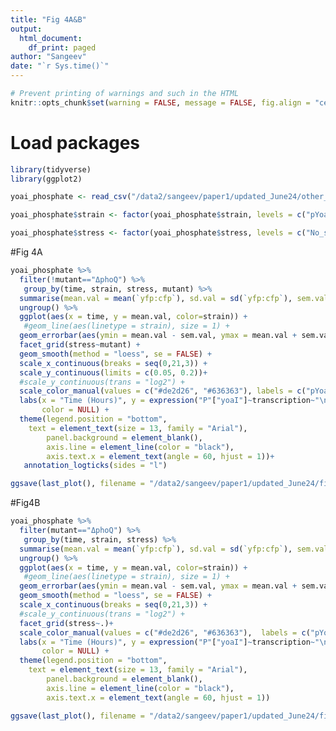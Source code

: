 ```yaml
---
title: "Fig 4A&B"
output: 
  html_document:
    df_print: paged
author: "Sangeev"
date: "`r Sys.time()`"
---
```


<style type="text/css">
.main-container {
  max-width: 1500px;
  margin-left: auto;
  margin-right: auto;
}
</style>

```r
# Prevent printing of warnings and such in the HTML
knitr::opts_chunk$set(warning = FALSE, message = FALSE, fig.align = "center", eval = FALSE)
```

# Load packages
```r
library(tidyverse)
library(ggplot2)
```

```r
yoai_phosphate <- read_csv("/data2/sangeev/paper1/updated_June24/other_analysis/dataframe/yoaI_phosphate2.csv")

yoai_phosphate$strain <- factor(yoai_phosphate$strain, levels = c("pYoaI", "Empty_vector"))

yoai_phosphate$stress <- factor(yoai_phosphate$stress, levels = c("No_stress", "stress"), labels = c("No stress", "Low phosphate"))
```

#Fig 4A
```r
yoai_phosphate %>% 
  filter(!mutant=="ΔphoQ") %>%
   group_by(time, strain, stress, mutant) %>% 
  summarise(mean.val = mean(`yfp:cfp`), sd.val = sd(`yfp:cfp`), sem.val = sd.val / sqrt(n())) %>%  # Change sem.val to sd.val
  ungroup() %>% 
  ggplot(aes(x = time, y = mean.val, color=strain)) +
   #geom_line(aes(linetype = strain), size = 1) +
  geom_errorbar(aes(ymin = mean.val - sem.val, ymax = mean.val + sem.val), width = 0.2) +
  facet_grid(stress~mutant) +
  geom_smooth(method = "loess", se = FALSE) +
  scale_x_continuous(breaks = seq(0,21,3)) +
  scale_y_continuous(limits = c(0.05, 0.2))+
  #scale_y_continuous(trans = "log2") +
  scale_color_manual(values = c("#de2d26", "#636363"), labels = c("pYoaI", "pEmpty vector")) +
  labs(x = "Time (Hours)", y = expression("P"["yoaI"]~transcription~"\nYFP:CFP (a.u.)"),
       color = NULL) +
  theme(legend.position = "bottom",
    text = element_text(size = 13, family = "Arial"),
        panel.background = element_blank(),
        axis.line = element_line(color = "black"),
        axis.text.x = element_text(angle = 60, hjust = 1))+
   annotation_logticks(sides = "l")

ggsave(last_plot(), filename = "/data2/sangeev/paper1/updated_June24/figures/Fig4A.png", width = 5, height = 3, units = "in", dpi = 600)
```

#Fig4B
```r
yoai_phosphate %>% 
  filter(mutant=="ΔphoQ") %>%
   group_by(time, strain, stress) %>% 
  summarise(mean.val = mean(`yfp:cfp`), sd.val = sd(`yfp:cfp`), sem.val = sd.val / sqrt(n())) %>%  # Change sem.val to sd.val
  ungroup() %>% 
  ggplot(aes(x = time, y = mean.val, color=strain)) +
   #geom_line(aes(linetype = strain), size = 1) +
  geom_errorbar(aes(ymin = mean.val - sem.val, ymax = mean.val + sem.val), width = 0.2) +
  geom_smooth(method = "loess", se = FALSE) +
  scale_x_continuous(breaks = seq(0,21,3)) +
  #scale_y_continuous(trans = "log2") +
  facet_grid(stress~.)+
  scale_color_manual(values = c("#de2d26", "#636363"),  labels = c("pYoaI", "pEmpty vector")) +
  labs(x = "Time (Hours)", y = expression("P"["yoaI"]~transcription~"\nYFP:CFP (a.u.)"),
       color = NULL) +
  theme(legend.position = "bottom",
    text = element_text(size = 13, family = "Arial"),
        panel.background = element_blank(),
        axis.line = element_line(color = "black"),
        axis.text.x = element_text(angle = 60, hjust = 1)) 

ggsave(last_plot(), filename = "/data2/sangeev/paper1/updated_June24/figures/Fig4B.png", width = 3, height = 3, units = "in", dpi = 600)

```
